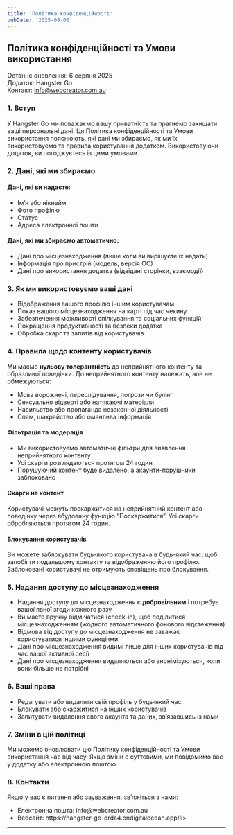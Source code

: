 ```yaml
---
title: 'Політика конфіденційності'
pubDate: '2025-08-06'
---
```


<h2> Політика конфіденційності та Умови використання</h2>

Останнє оновлення: 6 серпня 2025  
Додаток: Hangster Go  
Контакт: info@webcreator.com.au  

<h3>1. Вступ</h3>
<p>У Hangster Go ми поважаємо вашу приватність та прагнемо захищати ваші персональні дані. Ця Політика конфіденційності та Умови використання пояснюють, які дані ми збираємо, як ми їх використовуємо та правила користування додатком. Використовуючи додаток, ви погоджуєтесь із цими умовами.</p>

<h3>2. Дані, які ми збираємо</h3>

<h4>Дані, які ви надаєте:</h4>
<ul>
  <li>Ім’я або нікнейм</li>
  <li>Фото профілю</li>
  <li>Статус</li>
  <li>Адреса електронної пошти</li>
</ul>

<h4>Дані, які ми збираємо автоматично:</h4>
<ul>
  <li>Дані про місцезнаходження (лише коли ви вирішуєте їх надати)</li>
  <li>Інформація про пристрій (модель, версія ОС)</li>
  <li>Дані про використання додатка (відвідані сторінки, взаємодії)</li>
</ul>

<h3>3. Як ми використовуємо ваші дані</h3>
<ul>
  <li>Відображення вашого профілю іншим користувачам</li>
  <li>Показ вашого місцезнаходження на карті під час чекину</li>
  <li>Забезпечення можливості спілкування та соціальних функцій</li>
  <li>Покращення продуктивності та безпеки додатка</li>
  <li>Обробка скарг та запитів від користувачів</li>
</ul>

<h3>4. Правила щодо контенту користувачів</h3>
<p>Ми маємо <strong>нульову толерантність</strong> до неприйнятного контенту та образливої поведінки. До неприйнятного контенту належать, але не обмежуються:</p>
<ul>
  <li>Мова ворожнечі, переслідування, погрози чи булінг</li>
  <li>Сексуально відверті або натякаючі матеріали</li>
  <li>Насильство або пропаганда незаконної діяльності</li>
  <li>Спам, шахрайство або оманлива інформація</li>
</ul>

<h4>Фільтрація та модерація</h4>
<ul>
  <li>Ми використовуємо автоматичні фільтри для виявлення неприйнятного контенту</li>
  <li>Усі скарги розглядаються протягом 24 годин</li>
  <li>Порушуючий контент буде видалено, а акаунти-порушники заблоковано</li>
</ul>

<h4>Скарги на контент</h4>
<p>Користувачі можуть поскаржитися на неприйнятний контент або поведінку через вбудовану функцію “Поскаржитися”. Усі скарги обробляються протягом 24 годин.</p>

<h4>Блокування користувачів</h4>
<p>Ви можете заблокувати будь-якого користувача в будь-який час, щоб запобігти подальшому контакту та відображенню його профілю. Заблоковані користувачі не отримують сповіщень про блокування.</p>

<h3>5. Надання доступу до місцезнаходження</h3>
<ul>
  <li>Надання доступу до місцезнаходження є <strong>добровільним</strong> і потребує вашої явної згоди кожного разу</li>
  <li>Ви маєте вручну відмічатися (check-in), щоб поділитися місцезнаходженням (жодного автоматичного фонового відстеження)</li>
  <li>Відмова від доступу до місцезнаходження не заважає користуватися іншими функціями</li>
  <li>Дані про місцезнаходження видимі лише для інших користувачів під час вашої активної сесії</li>
  <li>Дані про місцезнаходження видаляються або анонімізуються, коли вони більше не потрібні</li>
</ul>

<h3>6. Ваші права</h3>
<ul>
  <li>Редагувати або видаляти свій профіль у будь-який час</li>
  <li>Блокувати або скаржитися на інших користувачів</li>
  <li>Запитувати видалення свого акаунта та даних, зв’язавшись із нами</li>
</ul>

<h3>7. Зміни в цій політиці</h3>
<p>Ми можемо оновлювати цю Політику конфіденційності та Умови використання час від часу. Якщо зміни є суттєвими, ми повідомимо вас у додатку або електронною поштою.</p>

<h3>8. Контакти</h3>
<p>Якщо у вас є питання або зауваження, зв’яжіться з нами:</p>
<ul>
  <li>Електронна пошта: info@webcreator.com.au </li>
  <li>Вебсайт: https://hangster-go-qrda4.ondigitalocean.app/li>
</ul>

---
